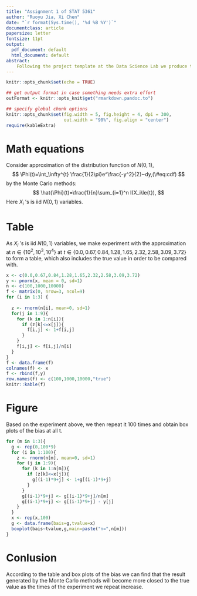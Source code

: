 ```yaml
---
title: "Assignment 1 of STAT 5361"
author: "Ruoyu Jia, Xi Chen"
date: "`r format(Sys.time(), '%d %B %Y')`"
documentclass: article
papersize: letter
fontsize: 11pt
output:
  pdf_document: default
  html_document: default
abstract:
    Following the project template at the Data Science Lab we produce this document for the following toy problem by using Monte Carlo methods.
---
```


```r
knitr::opts_chunk$set(echo = TRUE)

## get output format in case something needs extra effort
outFormat <- knitr::opts_knit$get("rmarkdown.pandoc.to")

## specify global chunk options
knitr::opts_chunk$set(fig.width = 5, fig.height = 4, dpi = 300,
                      out.width = "90%", fig.align = "center")
require(kableExtra)
```


#  Math equations 


Consider approximation of the distribution function of $N(0,1)$,
$$
    \Phi(t)=\int_\infty^{t} \frac{1}{2\pi}e^\frac{-y^2}{2}~dy,(\#eq:cdf)
$$
by the Monte Carlo methods:
$$
\hat{\Phi}(t)=\frac{1}{n}\sum_{i=1}^n I(X_i\le{t}),
$$
 Here $X_i~'$s is iid $N(0,1)$ variables.

#  Table 
As $X_i~'$s is iid $N(0,1)$ variables, we make experiment with the approximation at $n\in\{10^2,10^3,10^4\}$ at $t\in\{0.0,0.67,0.84,1.28,1.65,2.32,2.58,3.09,3.72\}$ to form a table, which also includes the true value in order to be compared with.
```r
x <- c(0.0,0.67,0.84,1.28,1.65,2.32,2.58,3.09,3.72)
y <- pnorm(x, mean = 0, sd=1)
n <- c(100,1000,10000)
f <- matrix(0, nrow=3, ncol=9)
for (i in 1:3) {
  
  z <- rnorm(n[i], mean=0, sd=1)
  for(j in 1:9){
    for (k in 1:n[i]){
      if (z[k]<=x[j]){
        f[i,j] <- 1+f[i,j]
      }
    }
    f[i,j] <- f[i,j]/n[i]
  }
}
f <- data.frame(f)
colnames(f) <- x
f <- rbind(f,y)
row.names(f) <- c(100,1000,10000,"true") 
knitr::kable(f)
```

#  Figure 
Based on the experiment above, we then repeat it 100 times and obtain box plots of the bias at all t.

```r
for (m in 1:3){
  g <- rep(0,100*9)
  for (i in 1:100){
    z <- rnorm(n[m], mean=0, sd=1)
    for (j in 1:9){
      for (k in 1:n[m]){
        if (z[k]<=x[j]){
          g[(i-1)*9+j] <- 1+g[(i-1)*9+j]
        }
      }
      g[(i-1)*9+j] <- g[(i-1)*9+j]/n[m]
      g[(i-1)*9+j] <- g[(i-1)*9+j] - y[j] 
    }
  }
  x <- rep(x,100)
  g <- data.frame(bais=g,tvalue=x)
  boxplot(bais~tvalue,g,main=paste("n=",n[m]))
}
```

#  Conlusion
According to the table and box plots of the bias we can find that the result generated by the Monte Carlo methods will become more closed to the true value as the times of the experiment we repeat increase.

